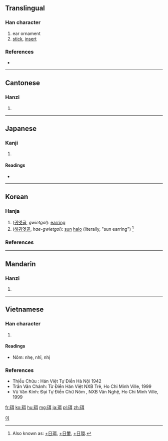 ==Translingual==

===Han character===
{{Han char|rn=96|rad=玉|as=06|sn=10|four=1114<sub>0</sub>|canj=一土尸十 (MGSJ)}}

# ear ornament
# [[stick]], [[insert]]

===References===
* {{Han ref|kx=0731.080|dkj=20964|dj=1142.210|hdz=21109.130|uh=73E5|ud=29669|bh=D2AD|bd=53933}}

----

==Cantonese==

===Hanzi===
{{yue-hanzi|jyut=|y=nei6, yi6}}

# {{defn|lang=yue|sort=玉06}}

----

==Japanese==

===Kanji===
{{ja-kanji|grade=|rs=玉06}}

# {{defn|lang=ja|sort=玉06}}

====Readings====
* {{ja-readings|on=[[じ]] (ji)|kun=[[みみだま]] (mimidama), [[みみかざり]] (mimikazari), [[ひがさ]] (higasa)}}

----

==Korean==

===Hanja===
{{ko-hanja|hangeul=이|eumhun=|rv=i|mr=i|y=i}}

# ([[귀고리|귀엣골]], ''gwietgol''): [[earring]] 
# ([[해귀엣골]], ''hae-gwietgol''): [[sun]] [[halo]] (literally, "sun earring") <ref>Also known as: [[日珥|+]][[日]][[珥]], [[日暈|+]][[日]][[暈]], [[日環|+]][[日]][[環]].</ref> 

===References===
<references />

[[Category:Hanja readings|이]]
 
----

==Mandarin==

===Hanzi===
{{cmn-hanzi|pin=[[ěr]] ([[er3]])|wg=erh<sup>3</sup>}}

# {{defn|lang=cmn|sort=玉06}}

----

==Vietnamese==

===Han character===
{{vi-hantu|nhị|rs=玉06}}

# {{defn|lang=vi|sort=玉06}}

====Readings====
* Nôm: nhẹ, nhĩ, nhị

===References===
* Thiều Chửu : Hán Việt Tự Điển  Hà Nội 1942
* Trần Văn Chánh: Từ Điển Hán Việt NXB Trẻ, Ho Chi Minh Ville, 1999
* Vũ Văn Kính: Đại Tự Điển Chữ Nôm , NXB Văn Nghệ, Ho Chi Minh Ville, 1999

[[fr:珥]]
[[ko:珥]]
[[hu:珥]]
[[mg:珥]]
[[ja:珥]]
[[pl:珥]]
[[zh:珥]]